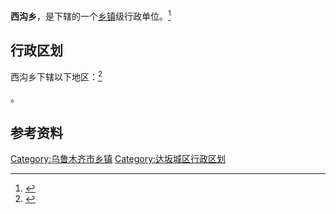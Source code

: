 {{中国乡级行政区|65/01/07/201/000}}

'''西沟乡'''，是{{PRC admin/fullname|65/01/07/201/000|3}}下辖的一个[[乡镇|乡镇]]级行政单位。<ref>{{PRC admin/ref sgc|{{PRC admin/parent|65/01/07/201/000}}}}</ref>

== 行政区划 ==

西沟乡下辖以下地区：<ref>{{PRC admin/ref sgc|65/01/07/201/000}}</ref>

{{PRC admin/children|65/01/07/201/000}}。

== 参考资料 ==

{{reflist}}

{{新疆维吾尔自治区乌鲁木齐市达坂城区行政区划}}
{{新疆行政区划小作品}}

[[Category:乌鲁木齐市乡镇|Category:乌鲁木齐市乡镇]]
[[Category:达坂城区行政区划|Category:达坂城区行政区划]]
